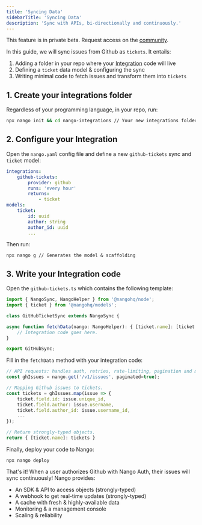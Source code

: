 ```yaml
---
title: 'Syncing Data'
sidebarTitle: 'Syncing Data'
description: 'Sync with APIs, bi-directionally and continuously.'
---
```


<Note>This feature is in private beta. Request access on the [community](https://nango.dev/slack).</Note>

In this guide, we will sync issues from Github as `tickets`. It entails:

1. Adding a folder in your repo where your [Integration](/core-concepts#integrations) code will live
2. Defining a `ticket` data model & configuring the sync
3. Writing minimal code to fetch issues and transform them into `tickets`

## 1. Create your integrations folder

Regardless of your programming language, in your repo, run:

```bash
npx nango init && cd nango-integrations // Your new integrations folder
```

## 2. Configure your Integration

Open the `nango.yaml` config file and define a new `github-tickets` sync and `ticket` model:

```yaml
integrations:
	github-tickets:
		provider: github
		runs: 'every hour'
		returns:
			- ticket
models:
	ticket:
		id: uuid
		author: string
		author_id: uuid
		...
```

Then run:

```
npx nango g // Generates the model & scaffolding
```

## 3. Write your Integration code

Open the `github-tickets.ts` which contains the following template:

```typescript
import { NangoSync, NangoHelper } from '@nangohq/node';
import { ticket } from '@nangohq/models';

class GitHubTicketSync extends NangoSync {

async function fetchData(nango: NangoHelper): { [ticket.name]: [ticket.type] } {
	// Integration code goes here.
}

export GitHubSync;
```

Fill in the `fetchData` method with your integration code:

```typescript
// API requests: handles auth, retries, rate-limiting, pagination and more.
const ghIssues = nango.get('/v1/issues', paginated=true);

// Mapping Github issues to tickets.
const tickets = ghIssues.map(issue => {
    ticket.field.id: issue.unique_id,
    ticket.field.author: issue.username,
    ticket.field.author_id: issue.username_id,
    ...
});

// Return strongly-typed objects.
return { [ticket.name]: tickets }
```

Finally, deploy your code to Nango:

```
npx nango deploy
```

That's it! When a user authorizes Github with Nango Auth, their issues will sync continuously! Nango provides:

-   An SDK & API to access objects (strongly-typed)
-   A webhook to get real-time updates (strongly-typed)
-   A cache with fresh & highly-available data
-   Monitoring & a management console
-   Scaling & reliability
